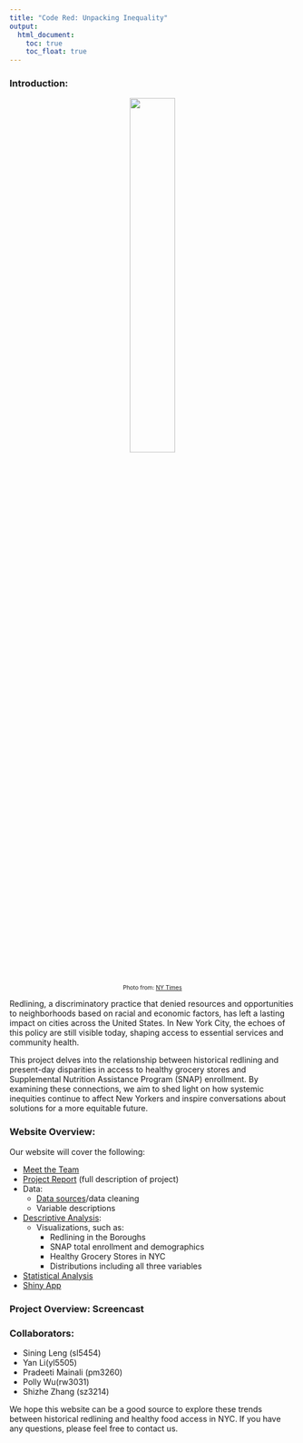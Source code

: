 ```yaml
---
title: "Code Red: Unpacking Inequality"
output: 
  html_document:
    toc: true
    toc_float: true
---
```


### Introduction:

<center>
  <img src="images/rl.jpg" style="width:40%;">
</center>

<center style="font-size: 10px;"> 
Photo from: [NY Times](https://www.nytimes.com/2017/08/24/upshot/how-redlinings-racist-effects-lasted-for-decades.html) 
</center>

Redlining, a discriminatory practice that denied resources and opportunities to neighborhoods based on racial and economic factors, has left a lasting impact on cities across the United States. In New York City, the echoes of this policy are still visible today, shaping access to essential services and community health.

This project delves into the relationship between historical redlining and present-day disparities in access to healthy grocery stores and Supplemental Nutrition Assistance Program (SNAP) enrollment. By examining these connections, we aim to shed light on how systemic inequities continue to affect New Yorkers and inspire conversations about solutions for a more equitable future.

### Website Overview:

Our website will cover the following:

- [Meet the Team](team.html)
- [Project Report](report.html) (full description of project)
- Data:
  - [Data sources](about.html)/data cleaning
  - Variable descriptions
- [Descriptive Analysis](demographics.html):
  - Visualizations, such as:
    - Redlining in the Boroughs
    - SNAP total enrollment and demographics
    - Healthy Grocery Stores in NYC
    - Distributions including all three variables
- [Statistical Analysis](statistical_analysis.html)
- [Shiny App](https://sz3214.shinyapps.io/shiny_dashboard_template/)


### Project Overview: Screencast

### Collaborators:

- Sining Leng (sl5454)
- Yan Li(yl5505)
- Pradeeti Mainali (pm3260) 
- Polly Wu(rw3031)
- Shizhe Zhang (sz3214)

We hope this website can be a good source to explore these trends between historical redlining and healthy food access in NYC. If you have any questions, please feel free to contact us.


